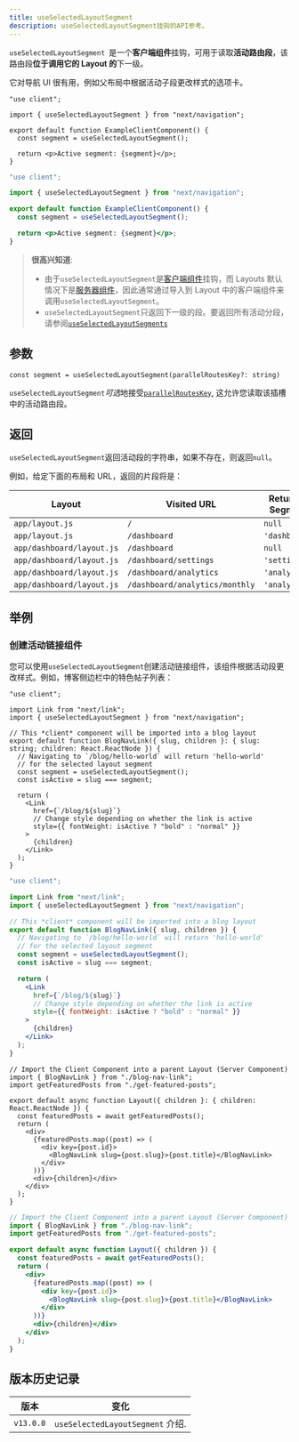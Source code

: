 ```yaml
---
title: useSelectedLayoutSegment
description: useSelectedLayoutSegment挂钩的API参考。
---
```


`useSelectedLayoutSegment `是一个**客户端组件**挂钩，可用于读取**活动路由段**，该路由段**位于调用它的 Layout 的**下一级。

它对导航 UI 很有用，例如父布局中根据活动子段更改样式的选项卡。

```tsx filename="app/example-client-component.tsx" switcher
"use client";

import { useSelectedLayoutSegment } from "next/navigation";

export default function ExampleClientComponent() {
  const segment = useSelectedLayoutSegment();

  return <p>Active segment: {segment}</p>;
}
```

```jsx filename="app/example-client-component.js" switcher
"use client";

import { useSelectedLayoutSegment } from "next/navigation";

export default function ExampleClientComponent() {
  const segment = useSelectedLayoutSegment();

  return <p>Active segment: {segment}</p>;
}
```

> **很高兴知道**:
>
> - 由于`useSelectedLayoutSegment`是[客户端组件](/docs/app/building-your-application/rendering/client-components)挂钩，而 Layouts 默认情况下是[服务器组件](/docs/app/building-your-application/rendering/server-components)，因此通常通过导入到 Layout 中的客户端组件来调用`useSelectedLayoutSegment`。
> - `useSelectedLayoutSegment`只返回下一级的段。要返回所有活动分段，请参阅[`useSelectedLayoutSegments`](/docs/app/api-reference/functions/use-selected-layout-segments)

## 参数

```tsx
const segment = useSelectedLayoutSegment(parallelRoutesKey?: string)
```

`useSelectedLayoutSegment`*可选*地接受[`parallelRoutesKey`](/docs/app/building-your-application/routing/parallel-routes#useselectedlayoutsegments), 这允许您读取该插槽中的活动路由段。

## 返回

`useSelectedLayoutSegment`返回活动段的字符串，如果不存在，则返回`null`。

例如，给定下面的布局和 URL，返回的片段将是：

| Layout                    | Visited URL                    | Returned Segment |
| ------------------------- | ------------------------------ | ---------------- |
| `app/layout.js`           | `/`                            | `null`           |
| `app/layout.js`           | `/dashboard`                   | `'dashboard'`    |
| `app/dashboard/layout.js` | `/dashboard`                   | `null`           |
| `app/dashboard/layout.js` | `/dashboard/settings`          | `'settings'`     |
| `app/dashboard/layout.js` | `/dashboard/analytics`         | `'analytics'`    |
| `app/dashboard/layout.js` | `/dashboard/analytics/monthly` | `'analytics'`    |

## 举例

### 创建活动链接组件

您可以使用`useSelectedLayoutSegment`创建活动链接组件，该组件根据活动段更改样式。例如，博客侧边栏中的特色帖子列表：

```tsx filename="app/blog/blog-nav-link.tsx" switcher
"use client";

import Link from "next/link";
import { useSelectedLayoutSegment } from "next/navigation";

// This *client* component will be imported into a blog layout
export default function BlogNavLink({ slug, children }: { slug: string; children: React.ReactNode }) {
  // Navigating to `/blog/hello-world` will return 'hello-world'
  // for the selected layout segment
  const segment = useSelectedLayoutSegment();
  const isActive = slug === segment;

  return (
    <Link
      href={`/blog/${slug}`}
      // Change style depending on whether the link is active
      style={{ fontWeight: isActive ? "bold" : "normal" }}
    >
      {children}
    </Link>
  );
}
```

```jsx filename="app/blog/blog-nav-link.js" switcher
"use client";

import Link from "next/link";
import { useSelectedLayoutSegment } from "next/navigation";

// This *client* component will be imported into a blog layout
export default function BlogNavLink({ slug, children }) {
  // Navigating to `/blog/hello-world` will return 'hello-world'
  // for the selected layout segment
  const segment = useSelectedLayoutSegment();
  const isActive = slug === segment;

  return (
    <Link
      href={`/blog/${slug}`}
      // Change style depending on whether the link is active
      style={{ fontWeight: isActive ? "bold" : "normal" }}
    >
      {children}
    </Link>
  );
}
```

```tsx filename="app/blog/layout.tsx" switcher
// Import the Client Component into a parent Layout (Server Component)
import { BlogNavLink } from "./blog-nav-link";
import getFeaturedPosts from "./get-featured-posts";

export default async function Layout({ children }: { children: React.ReactNode }) {
  const featuredPosts = await getFeaturedPosts();
  return (
    <div>
      {featuredPosts.map((post) => (
        <div key={post.id}>
          <BlogNavLink slug={post.slug}>{post.title}</BlogNavLink>
        </div>
      ))}
      <div>{children}</div>
    </div>
  );
}
```

```jsx filename="app/blog/layout.js" switcher
// Import the Client Component into a parent Layout (Server Component)
import { BlogNavLink } from "./blog-nav-link";
import getFeaturedPosts from "./get-featured-posts";

export default async function Layout({ children }) {
  const featuredPosts = await getFeaturedPosts();
  return (
    <div>
      {featuredPosts.map((post) => (
        <div key={post.id}>
          <BlogNavLink slug={post.slug}>{post.title}</BlogNavLink>
        </div>
      ))}
      <div>{children}</div>
    </div>
  );
}
```

## 版本历史记录

| 版本      | 变化                             |
| --------- | -------------------------------- |
| `v13.0.0` | `useSelectedLayoutSegment` 介绍. |
